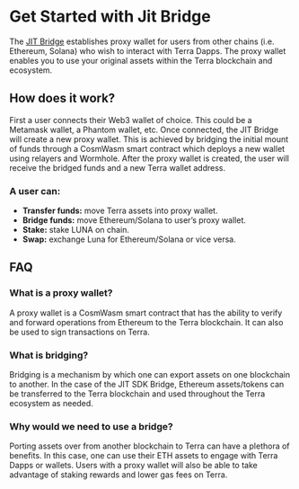 # Get Started with Jit Bridge

The [JIT Bridge](https://github.com/terra-money/JIT-Bridge-SDK/tree/main/contracts/proxy-wallet) establishes proxy wallet for users from other chains (i.e. Ethereum, Solana) who wish to interact with Terra Dapps. The proxy wallet enables you to use your original assets within the Terra blockchain and ecosystem.

## How does it work?
First a user connects their Web3 wallet of choice. This could be a Metamask wallet, a Phantom wallet, etc. Once connected, the JIT Bridge will create a new proxy wallet. This is achieved by bridging the initial mount of funds through a CosmWasm smart contract which deploys a new wallet using relayers and Wormhole. After the proxy wallet is created, the user will receive the bridged funds and a new Terra wallet address.

### A user can:
- **Transfer funds:** move Terra assets into proxy wallet.
- **Bridge funds:** move Ethereum/Solana to user’s proxy wallet.
- **Stake:** stake LUNA on chain.
- **Swap:** exchange Luna for Ethereum/Solana or vice versa.


## FAQ
### What is a proxy wallet?
A proxy wallet is a CosmWasm smart contract that has the ability to verify and forward operations from Ethereum to the Terra blockchain. It can also be used to sign transactions on Terra.

### What is bridging?
Bridging is a mechanism by which one can export assets on one blockchain to another. In the case of the JIT SDK Bridge, Ethereum assets/tokens can be transferred to the Terra blockchain and used throughout the Terra ecosystem as needed.

### Why would we need to use a bridge?
Porting assets over from another blockchain to Terra can have a plethora of benefits. In this case, one can use their ETH assets to engage with Terra Dapps or wallets. Users with a proxy wallet will also be able to take advantage of staking rewards and lower gas fees on Terra.

